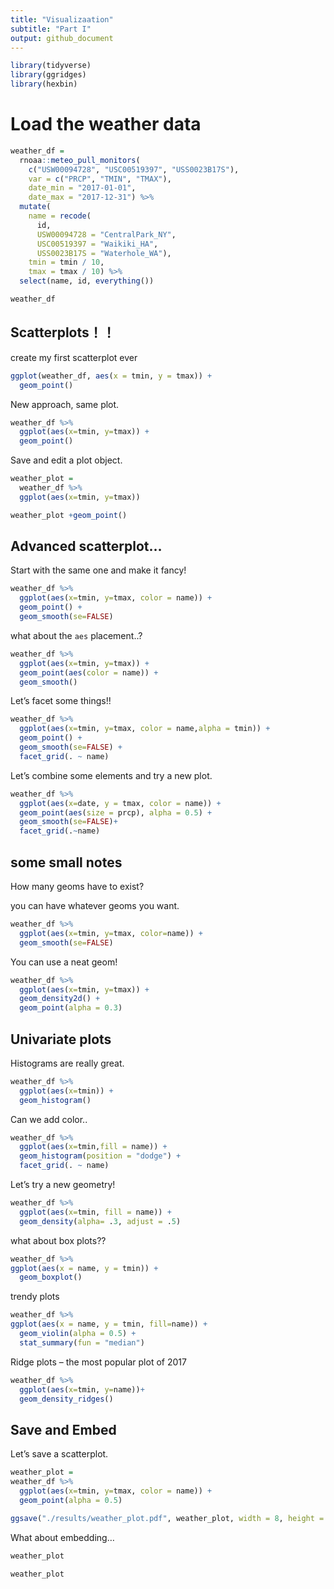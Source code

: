 ```yaml
---
title: "Visualizaation"
subtitle: "Part I"
output: github_document
---
```



```r
library(tidyverse)
library(ggridges)
library(hexbin)
```

# Load the weather data

```r
weather_df = 
  rnoaa::meteo_pull_monitors(
    c("USW00094728", "USC00519397", "USS0023B17S"),
    var = c("PRCP", "TMIN", "TMAX"), 
    date_min = "2017-01-01",
    date_max = "2017-12-31") %>%
  mutate(
    name = recode(
      id, 
      USW00094728 = "CentralPark_NY", 
      USC00519397 = "Waikiki_HA",
      USS0023B17S = "Waterhole_WA"),
    tmin = tmin / 10,
    tmax = tmax / 10) %>%
  select(name, id, everything())

weather_df
```

## Scatterplots！！

create my first scatterplot ever
```r
ggplot(weather_df, aes(x = tmin, y = tmax)) + 
  geom_point()
```

New approach, same plot.
```r
weather_df %>% 
  ggplot(aes(x=tmin, y=tmax)) +
  geom_point()
```

Save and edit a plot object.
```r
weather_plot = 
  weather_df %>% 
  ggplot(aes(x=tmin, y=tmax))

weather_plot +geom_point()
```

## Advanced scatterplot...
Start with the same one and make it fancy!
```r
weather_df %>% 
  ggplot(aes(x=tmin, y=tmax, color = name)) +
  geom_point() +
  geom_smooth(se=FALSE)
```

what about the `aes` placement..?
```r
weather_df %>% 
  ggplot(aes(x=tmin, y=tmax)) +
  geom_point(aes(color = name)) +
  geom_smooth()
```

Let's facet some things!!
```r
weather_df %>% 
  ggplot(aes(x=tmin, y=tmax, color = name,alpha = tmin)) +
  geom_point() +
  geom_smooth(se=FALSE) +
  facet_grid(. ~ name)
```

Let's combine some elements and try a new plot.
```r
weather_df %>% 
  ggplot(aes(x=date, y = tmax, color = name)) +
  geom_point(aes(size = prcp), alpha = 0.5) +
  geom_smooth(se=FALSE)+
  facet_grid(.~name)
```

## some small notes

How many geoms have to exist?

you can have whatever geoms you want.
```r
weather_df %>% 
  ggplot(aes(x=tmin, y=tmax, color=name)) +
  geom_smooth(se=FALSE)
```

You can use a neat geom!

```r
weather_df %>% 
  ggplot(aes(x=tmin, y=tmax)) +
  geom_density2d() +
  geom_point(alpha = 0.3)
```

## Univariate plots

Histograms are really great.
```r
weather_df %>% 
  ggplot(aes(x=tmin)) +
  geom_histogram()
```

Can we add color..
```r
weather_df %>% 
  ggplot(aes(x=tmin,fill = name)) +
  geom_histogram(position = "dodge") +
  facet_grid(. ~ name)
```

Let's try a new geometry!
```r
weather_df %>% 
  ggplot(aes(x=tmin, fill = name)) +
  geom_density(alpha= .3, adjust = .5)
```

what about box plots??
```r
weather_df %>% 
ggplot(aes(x = name, y = tmin)) +
  geom_boxplot()
```

trendy plots 
```r
weather_df %>% 
ggplot(aes(x = name, y = tmin, fill=name)) + 
  geom_violin(alpha = 0.5) +
  stat_summary(fun = "median")
```

Ridge plots -- the most popular plot of 2017
```r
weather_df %>% 
  ggplot(aes(x=tmin, y=name))+
  geom_density_ridges()
```

## Save and Embed
Let's save a scatterplot.
```r
weather_plot =
weather_df %>% 
  ggplot(aes(x=tmin, y=tmax, color = name)) +
  geom_point(alpha = 0.5)

ggsave("./results/weather_plot.pdf", weather_plot, width = 8, height = 5)
```

What about embedding...
```r
weather_plot
```

```r
weather_plot
```


